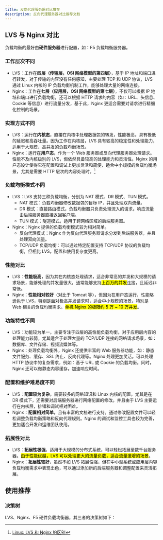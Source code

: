 ```yaml
---
title: 反向代理服务器对比推荐
description: 反向代理服务器对比推荐文档
---
```


## LVS 与 Nginx 对比

<Callout type="info">
负载均衡的最好由<b>硬件服务器</b>进行配置，如：F5 负载均衡服务器。
</Callout>

### 工作层次不同

- LVS：工作在<b>四层（传输层，OSI 网络模型的第四层）</b>，基于 IP 地址和端口进行转发，对于传输的内容没有任何感知，主要处理 TCP 和 UDP 协议，LVS 通过 Linux 内核的 IP 负载均衡机制工作，能够处理大量的网络连接。
- Nginx：工作在<b>七层（应用层，OSI 网络模型的第七层）</b>，不仅可以根据 IP 地址和端口进行负载均衡，还可以根据 HTTP 请求的内容（如：URL、头信息、Cookie 等信息）进行流量分发，基于此，Nginx 更适合需要对请求进行精细化控制的场景。

### 实现方式不同

- LVS：运行在<b>内核态</b>，直接在内核中处理数据包的转发，性能极高，具有极低的延迟和高吞吐量。因为工作在内核层，LVS 具有较高的稳定性和处理能力，适用于大规模、高并发的负载均衡场景。
- Nginx：运行在<b>用户态</b>，作为一个 Web 服务器或反向代理服务器处理请求。性能不及内核级别的 LVS，但依然具备较高的处理能力和灵活性。Nginx 的用户态设计使得它在配置和调试上更加灵活和简便，适合中小规模的负载均衡场景，尤其是需要 HTTP 层次的内容处理时。[^1]

### 负载均衡模式不同

- LVS：LVS 支持三种负载均衡，分别为 NAT 模式、DR 模式、TUN 模式。
    - NAT 模式：负载均衡器修改数据包的目标 IP，并且处理双向流量。
    - DR 模式：直接路由模式，负载均衡器只负责处理流入的请求，响应流量由后端服务器直接返回客户端。
    - TUN 模式：隧道模式，适用于跨网络区域的后端服务器。
- Nginx：Nginx 提供的负载均衡模式较为相对简单。
    - 反向代理模式：Nginx 作为反向代理服务器请求分发到后端服务器，并且处理双向流量。
    - TCP/UDP 负载均衡：可以通过特定配置支持 TCP/UDP 协议的负载均衡，但相比 LVS，配置和使用复杂度更高。

### 性能对比

- LVS：<b>性能极高</b>，因为其在内核态处理请求，适合非常高的并发和大规模的请求场景，能够处理的并发量很大，通常能够支持<mark>上百万的并发</mark>连接，且延迟非常低。
- Nginx：<b>性能相对较好</b>（对比于 Tomcat 等），但因为在用户态运行，性能略逊色于 LVS，特别是面对极高并发请求时，适合中小规模的场景，特别是 Web 相关的负载均衡需求。<mark>单机 Nginx 的极限约 5 万 ~ 10 万并发</mark>。

### 功能特性不同

- LVS：功能较为单一，主要专注于四层的高性能负载均衡，对于应用层内容的处理能力较弱。尤其适合于处理大量的 TCP/UDP 连接的网络请求场景，如：数据库、文件存储、视频流媒体等。
- Nginx：处理负载均衡外，Nginx 还提供丰富的 Web 服务器功能，如：静态文件服务、缓存、SSL 终止、反向代理等。Nginx 处理更加灵活，可以处理 HTTP 协议中的复杂需求，例如：基于 URL 或 Cookie 的负载均衡。同时，Nginx 还可以做静态内容缓存，加速响应时间。

### 配置和维护难易度不同

- LVS：<b>配置较为复杂</b>，需要较多的网络知识和 Linux 内核的配置，尤其是在 DR 模式下，还需要对后端服务器进行网络配置的修改。并且由于 LVS 主要运行在内核层，排错和调试相对困难。
- Nginx：<b>配置相对简单</b>，且有丰富的文档进行支持。通过修改配置文件可以轻松调整负载均衡策略和反向代理规则。Nginx 的调试和监控工具也较为完善，更加适合开发和运维团队使用。

### 拓展性对比

- LVS：<b>拓展性极强</b>，适用于大规模的分布式系统，可以轻松拓展至数千台服务器。<mark>由于性能优越，LVS 可以处理更大的流量负载，适合流量激增的场景</mark>。
- Nginx：<b>拓展性较好</b>，虽然不如 LVS 拓展性强，但在中小型系统或应用层内容负载均衡需求中表现出色，可以通过添加新的后端服务器和调整配置来灵活拓展。

## 使用推荐

### 决策树

LVS、Nginx、F5 硬件负载均衡器，其三者的决策树如下：

<Mermaid chart="
graph TD
    A[业务是否要求 99.99% SLA?] 
    -->|是| B[选择 F5]
    A -->|否| C[是否超大规模并发?]
    C -->|是| D[选择 LVS]
    C -->|否| E[是否需要高级 L7 功能?]
    E -->|是| F[考虑 Nginx/云负载均衡]
    E -->|否| G[LVS 或 Nginx 均可]
"/>

[^1]:[Linux: LVS 和 Nginx 的区别](https://www.cnblogs.com/kyle-7Qc/p/18445143)